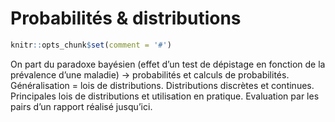# Probabilités & distributions {#proba}

```r
knitr::opts_chunk$set(comment = '#')
```

On part du paradoxe bayésien (effet d’un test de dépistage en fonction de la prévalence d’une maladie) -> probabilités et calculs de probabilités. Généralisation = lois de distributions. Distributions discrètes et continues. Principales lois de distributions et utilisation en pratique. Evaluation par les pairs d’un rapport réalisé jusqu’ici.
